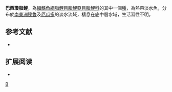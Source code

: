 {{Speciesbox 
| taxon = Jupiaba asymmetrica
| status = NE
| status_system = IUCN3.1
| authority =  [[Eigenmann|Eigenmann]], 1908
| synonyms = *''Astyanax asymmetricus''<br /><small>Eigenmann, 1908</small>
*''Astyanax asymmetricus colombiensis''<br /><small>Fowler, 1945</small>
}}
'''巴西瓊脂鯉'''，為[[輻鰭魚綱|輻鰭魚綱]][[脂鯉目|脂鯉目]][[脂鯉亞目|脂鯉亞目]][[脂鯉科|脂鯉科]]的其中一個[[種|種]]，為熱帶淡水魚，分布於[[南美洲|南美洲]][[秘魯|秘魯]]及[[厄瓜多|厄瓜多]]的淡水流域，棲息在底中層水域，生活習性不明。

==参考文献==
{{refbegin}}
*{{FishBase_species|genus=Jupiaba|species=asymmetrica|year=2013|month=12}}
{{refend}}

== 扩展阅读 ==
{{refbegin}}
*{{wikispecies-inline|Jupiaba asymmetrica|巴西瓊脂鯉}}
{{refend}}
{{Taxonbar|from=Q6416152}}

[[Category:瓊脂鯉屬|B]]


{{魚類小作品}}
